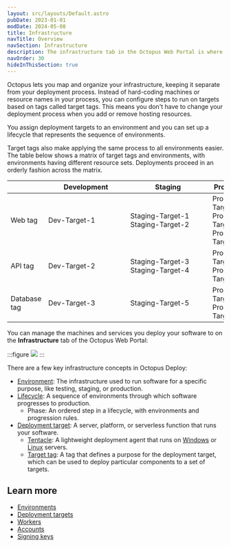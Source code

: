 ```yaml
---
layout: src/layouts/Default.astro
pubDate: 2023-01-01
modDate: 2024-05-08
title: Infrastructure
navTitle: Overview
navSection: Infrastructure
description: The infrastructure tab in the Octopus Web Portal is where you manage your environments, deployment targets, and other infrastructure.
navOrder: 30
hideInThisSection: true
---
```



Octopus lets you map and organize your infrastructure, keeping it separate from your deployment process. Instead of hard-coding machines or resource names in your process, you can configure steps to run on targets based on tags called target tags. This means you don't have to change your deployment process when you add or remove hosting resources.

You assign deployment targets to an environment and you can set up a lifecycle that represents the sequence of environments.

Target tags also make applying the same process to all environments easier. The table below shows a matrix of target tags and environments, with environments having different resource sets. Deployments proceed in an orderly fashion across the matrix.

| | <div style="width:175px">Development</div> | <div style="width:175px">Staging</div> | Production |
| ------------------------------------------------------------------------------------------------------------ | ------------------------------------------------------------------ | ------------------------------------------------------------------------ | -------------- |
| Web tag                | Dev-Target-1     | Staging-Target-1<br />Staging-Target-2     | Production-Target-1<br />Production-Target-2<br />Production-Target-3 |
| API tag | Dev-Target-2     | Staging-Target-3<br />Staging-Target-4     | Production-Target-4<br />Production-Target-5 |
| Database tag | Dev-Target-3 | Staging-Target-5 | Production-Target-6<br />Production-Target-7 |

You can manage the machines and services you deploy your software to on the **Infrastructure** tab of the Octopus Web Portal:

:::figure
![](/docs/infrastructure/images/infrastructure-overview-dashboard.png)
:::

There are a few key infrastructure concepts in Octopus Deploy:

- [Environment](/docs/infrastructure/environments): The infrastructure used to run software for a specific purpose, like testing, staging, or production.
- [Lifecycle](/docs/getting-started/best-practices/lifecycles-and-environments): A sequence of environments through which software progresses to production.
  - Phase: An ordered step in a lifecycle, with environments and progression rules.
- [Deployment target](/docs/infrastructure/deployment-targets): A server, platform, or serverless function that runs your software.
  - [Tentacle](/docs/infrastructure/deployment-targets/tentacle): A lightweight deployment agent that runs on [Windows](/docs/infrastructure/deployment-targets/tentacle/windows) or [Linux](/docs/infrastructure/deployment-targets/tentacle/linux) servers.
  - [Target tag](/docs/infrastructure/deployment-targets#target-roles): A tag that defines a purpose for the deployment target, which can be used to deploy particular components to a set of targets.

## Learn more

- [Environments](/docs/infrastructure/environments)
- [Deployment targets](/docs/infrastructure/deployment-targets)
- [Workers](/docs/infrastructure/workers)
- [Accounts](/docs/infrastructure/accounts)
- [Signing keys](/docs/infrastructure/signing-keys)